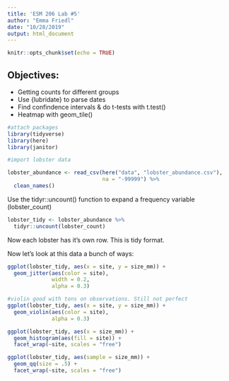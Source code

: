 ```yaml
---
title: 'ESM 206 Lab #5'
author: "Emma Friedl"
date: "10/28/2019"
output: html_document
---
```


```r
knitr::opts_chunk$set(echo = TRUE)
```

## Objectives:

- Getting counts for different groups
- Use {lubridate} to parse dates
- Find confindence intervals & do t-tests with t.test()
- Heatmap with geom_tile()

```r
#attach packages
library(tidyverse)
library(here)
library(janitor)
```


```r
#import lobster data

lobster_abundance <- read_csv(here("data", "lobster_abundance.csv"), 
                              na = "-99999") %>% 
  clean_names()

```

Use the tidyr::uncount() function to expand a frequency variable (lobster_count)
```r
lobster_tidy <- lobster_abundance %>% 
  tidyr::uncount(lobster_count)
```
 
 Now each lobster has it's own row. This is tidy format.
 
 Now let's look at this data a bunch of ways:
```r

ggplot(lobster_tidy, aes(x = site, y = size_mm)) +
  geom_jitter(aes(color = site),
              width = 0.2,
              alpha = 0.3)

#violin good with tons on observations. Still not perfect
ggplot(lobster_tidy, aes(x = site, y = size_mm)) +
  geom_violin(aes(color = site),
              alpha = 0.3)

ggplot(lobster_tidy, aes(x = size_mm)) +
  geom_histogram(aes(fill = site)) +
  facet_wrap(~site, scales = "free")

ggplot(lobster_tidy, aes(sample = size_mm)) +
  geom_qq(size = .5) +
  facet_wrap(~site, scales = "free")

```
 
 
```r

```
 
 
 
 
 
 

